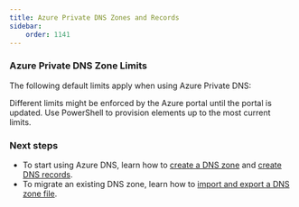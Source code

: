 ```yaml
---
title: Azure Private DNS Zones and Records
sidebar:
    order: 1141
---
```


### Azure Private DNS Zone Limits
The following default limits apply when using Azure Private DNS:
<PrivateDnsZoneLimits />




Different limits might be enforced by the Azure portal until the portal is updated. Use PowerShell to provision elements up to the most current limits.

### Next steps

* To start using Azure DNS, learn how to [create a DNS zone](./dns-getstarted-portal.md) and [create DNS records](./dns-getstarted-portal.md).
* To migrate an existing DNS zone, learn how to [import and export a DNS zone file](dns-import-export.md).
